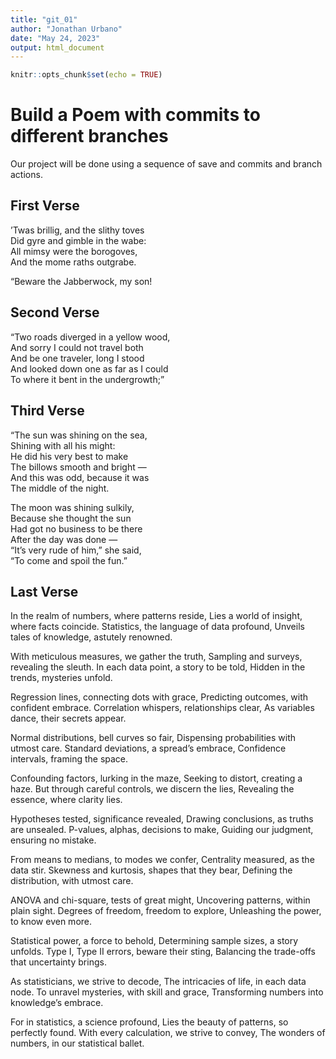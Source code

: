 ```yaml
---
title: "git_01"
author: "Jonathan Urbano"
date: "May 24, 2023"
output: html_document
---
```


```r
knitr::opts_chunk$set(echo = TRUE)
```
# Build a Poem with commits to different branches
Our project will be done using a sequence of save and commits and branch actions.
<!-- Do not modify or change any text in "!--" bracketed areas such as this --- these are instructions to
you, if you change any of this the git program will notice it and compromise your git merging strategy !-->

## First Verse 
<!--Put the first five lines of a poem by Lewis Carrol in this section!-->
’Twas brillig, and the slithy toves    
      Did gyre and gimble in the wabe:    
All mimsy were the borogoves,    
      And the mome raths outgrabe.    
    
“Beware the Jabberwock, my son! 
  
## Second Verse
<!--Put the first five lines of a poem by Robert Frost here!-->
"Two roads diverged in a yellow wood,    
And sorry I could not travel both    
And be one traveler, long I stood    
And looked down one as far as I could    
To where it bent in the undergrowth;" 
  
## Third Verse
<!--Put the first two verses of The Walrus and the Carpenter here!-->
 "The sun was shining on the sea,    
      Shining with all his might:    
He did his very best to make    
      The billows smooth and bright —    
And this was odd, because it was    
      The middle of the night.  
        
The moon was shining sulkily,    
      Because she thought the sun    
Had got no business to be there    
      After the day was done —    
"It's very rude of him," she said,    
      "To come and spoil the fun."
        
## Last Verse
<!--Put a short poem you created using ChatGPT of 20-30 lines,here!-->
 In the realm of numbers, where patterns reside,
Lies a world of insight, where facts coincide.
Statistics, the language of data profound,
Unveils tales of knowledge, astutely renowned.

With meticulous measures, we gather the truth,
Sampling and surveys, revealing the sleuth.
In each data point, a story to be told,
Hidden in the trends, mysteries unfold.

Regression lines, connecting dots with grace,
Predicting outcomes, with confident embrace.
Correlation whispers, relationships clear,
As variables dance, their secrets appear.

Normal distributions, bell curves so fair,
Dispensing probabilities with utmost care.
Standard deviations, a spread's embrace,
Confidence intervals, framing the space.

Confounding factors, lurking in the maze,
Seeking to distort, creating a haze.
But through careful controls, we discern the lies,
Revealing the essence, where clarity lies.

Hypotheses tested, significance revealed,
Drawing conclusions, as truths are unsealed.
P-values, alphas, decisions to make,
Guiding our judgment, ensuring no mistake.

From means to medians, to modes we confer,
Centrality measured, as the data stir.
Skewness and kurtosis, shapes that they bear,
Defining the distribution, with utmost care.

ANOVA and chi-square, tests of great might,
Uncovering patterns, within plain sight.
Degrees of freedom, freedom to explore,
Unleashing the power, to know even more.

Statistical power, a force to behold,
Determining sample sizes, a story unfolds.
Type I, Type II errors, beware their sting,
Balancing the trade-offs that uncertainty brings.

As statisticians, we strive to decode,
The intricacies of life, in each data node.
To unravel mysteries, with skill and grace,
Transforming numbers into knowledge's embrace.

For in statistics, a science profound,
Lies the beauty of patterns, so perfectly found.
With every calculation, we strive to convey,
The wonders of numbers, in our statistical ballet.  